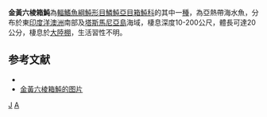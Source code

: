 {{Speciesbox
| genus = Aracana
| species = aurita
| image = Aracana aurita.jpg
| image_caption = 
| image2 = Shaw's Cowfish.jpg
| status = NE
| status_system = IUCN3.1
| authority = [[Shaw|Shaw]], 1798
| synonyms = *''Ostracion auritus, Shaw, 1798''
*''Acarana aurita, Shaw, 1798''
*''Ostracion spilogaster, Richardson, 1840''
}}
'''金黃六棱箱魨'''為[[輻鰭魚綱|輻鰭魚綱]][[魨形目|魨形目]][[鱗魨亞目|鱗魨亞目]][[箱魨科|箱魨科]]的其中一[[種|種]]，為亞熱帶海水魚，分布於東[[印度洋|印度洋]][[澳洲|澳洲]]南部及[[塔斯馬尼亞島|塔斯馬尼亞島]]海域，棲息深度10-200公尺，體長可達20公分，棲息於[[大陸棚|大陸棚]]，生活習性不明。

==参考文献==
*{{FishBase_species|genus=Aracana|species=aurita|year=2014|month=3}}
* [https://www.diverosa.com/Australia_SA/ASA-059_Aracana_aurita_Striped_cowfish_or_Shaws_cowfish_female_1.jpg 金黃六棱箱魨的图片]

{{taxonbar}}

[[Category:六棱箱魨屬|J]]
[[Category:1798年描述的鱼类|A]]


{{魚類小作品}}